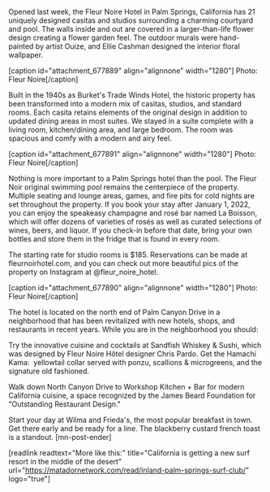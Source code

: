 Opened last week, the Fleur Noire Hotel in Palm Springs, California has 21 uniquely designed casitas and studios surrounding a charming courtyard and pool. The walls inside and out are covered in a larger-than-life flower design creating a flower garden feel. The outdoor murals were hand-painted by artist Ouize, and Ellie Cashman designed the interior floral wallpaper.

[caption id="attachment_677889" align="alignnone" width="1280"] Photo: Fleur Noire[/caption]

Built in the 1940s as Burket's Trade Winds Hotel, the historic property has been transformed into a modern mix of casitas, studios, and standard rooms. Each casita retains elements of the original design in addition to updated dining areas in most suites. We stayed in a suite complete with a living room, kitchen/dining area, and large bedroom. The room was spacious and comfy with a modern and airy feel.

[caption id="attachment_677891" align="alignnone" width="1280"] Photo: Fleur Noire[/caption]

Nothing is more important to a Palm Springs hotel than the pool. The Fleur Noir original swimming pool remains the centerpiece of the property. Multiple seating and lounge areas, games, and fire pits for cold nights are set throughout the property. If you book your stay after January 1, 2022, you can enjoy the speakeasy champagne and rosé bar named La Boisson, which will offer dozens of varieties of rosés as well as curated selections of wines, beers, and liquor. If you check-in before that date, bring your own bottles and store them in the fridge that is found in every room.

The starting rate for studio rooms is $185. Reservations can be made at fleurnoirhotel.com, and you can check out more beautiful pics of the property on Instagram at @fleur_noire_hotel.

[caption id="attachment_677890" align="alignnone" width="1280"] Photo: Fleur Noire[/caption]

The hotel is located on the north end of Palm Canyon Drive in a neighborhood that has been revitalized with new hotels, shops, and restaurants in recent years. While you are in the neighborhood you should:

Try the innovative cuisine and cocktails at Sandfish Whiskey &amp; Sushi, which was designed by Fleur Noire Hôtel designer Chris Pardo. Get the Hamachi Kama:  yellowtail collar served with ponzu, scallions &amp; microgreens, and the signature old fashioned.

Walk down North Canyon Drive to Workshop Kitchen + Bar for modern California cuisine, a space recognized by the James Beard Foundation for "Outstanding Restaurant Design."

Start your day at Wilma and Frieda's, the most popular breakfast in town. Get there early and be ready for a line. The blackberry custard french toast is a standout. [mn-post-ender]

[readlink readtext="More like this:" title="California is getting a new surf resort in the middle of the desert"  url="https://matadornetwork.com/read/inland-palm-springs-surf-club/" logo="true"]